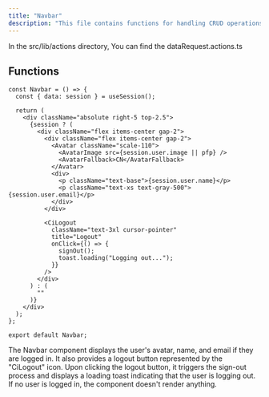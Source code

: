 ```yaml
---
title: "Navbar"
description: "This file contains functions for handling CRUD operations on data requests within a server application."
---
```


In the <Highlight>src/lib/actions</Highlight> directory, You can find the <Highlight>dataRequest.actions.ts</Highlight>

## Functions

```tsx:getAllDataRequests
const Navbar = () => {
  const { data: session } = useSession();

  return (
    <div className="absolute right-5 top-2.5">
      {session ? (
        <div className="flex items-center gap-2">
          <div className="flex items-center gap-2">
            <Avatar className="scale-110">
              <AvatarImage src={session.user.image || pfp} />
              <AvatarFallback>CN</AvatarFallback>
            </Avatar>
            <div>
              <p className="text-base">{session.user.name}</p>
              <p className="text-xs text-gray-500">{session.user.email}</p>
            </div>
          </div>

          <CiLogout
            className="text-3xl cursor-pointer"
            title="Logout"
            onClick={() => {
              signOut();
              toast.loading("Logging out...");
            }}
          />
        </div>
      ) : (
        ""
      )}
    </div>
  );
};

export default Navbar;

```
The Navbar component displays the user's avatar, name, and email if they are logged in. It also provides a logout button represented by the "CiLogout" icon. Upon clicking the logout button, it triggers the sign-out process and displays a loading toast indicating that the user is logging out. If no user is logged in, the component doesn't render anything.
